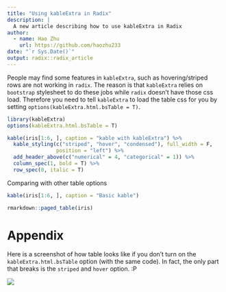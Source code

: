 ```yaml
---
title: "Using kableExtra in Radix"
description: |
  A new article describing how to use kableExtra in Radix
author:
  - name: Hao Zhu
    url: https://github.com/haozhu233
date: "`r Sys.Date()`"
output: radix::radix_article
---
```


People may find some features in `kableExtra`, such as hovering/striped rows are not working in `radix`. The reason is that `kableExtra` relies on `bootstrap` stylesheet to do these jobs while `radix` doesn't have those css load. Therefore you need to tell `kableExtra` to load the table css for you by setting `options(kableExtra.html.bsTable = T)`. 

```r
library(kableExtra)
options(kableExtra.html.bsTable = T)  

kable(iris[1:6, ], caption = "kable with kableExtra") %>%
  kable_styling(c("striped", "hover", "condensed"), full_width = F,
                position = "left") %>%
  add_header_above(c("numerical" = 4, "categorical" = 1)) %>%
  column_spec(1, bold = T) %>%
  row_spec(0, italic = T)
```


Comparing with other table options

```r
kable(iris[1:6, ], caption = "Basic kable")
```

```r
rmarkdown::paged_table(iris)
```

# Appendix
Here is a screenshot of how table looks like if you don't turn on the `kableExtra.html.bsTable` option (with the same code). In fact, the only part that breaks is the `striped` and `hover` option. :P

![](radix_no_bs.png)